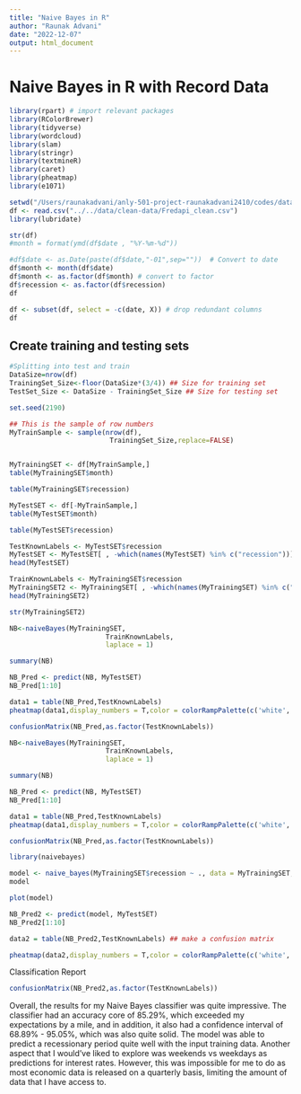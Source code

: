 ```yaml
---
title: "Naive Bayes in R"
author: "Raunak Advani"
date: "2022-12-07"
output: html_document
---
```


# Naive Bayes in R with Record Data

```r
library(rpart) # import relevant packages
library(RColorBrewer)
library(tidyverse)
library(wordcloud)
library(slam)
library(stringr)
library(textmineR)
library(caret)
library(pheatmap)
library(e1071)
```


```r
setwd("/Users/raunakadvani/anly-501-project-raunakadvani2410/codes/data-exploring")
df <- read.csv("../../data/clean-data/Fredapi_clean.csv")
library(lubridate)

str(df)
#month = format(ymd(df$date , "%Y-%m-%d"))

#df$date <- as.Date(paste(df$date,"-01",sep=""))  # Convert to date
df$month <- month(df$date)
df$month <- as.factor(df$month) # convert to factor
df$recession <- as.factor(df$recession)
df
```

```r
df <- subset(df, select = -c(date, X)) # drop redundant columns
df
```

## Create training and testing sets

```r
#Splitting into test and train
DataSize=nrow(df) 
TrainingSet_Size<-floor(DataSize*(3/4)) ## Size for training set
TestSet_Size <- DataSize - TrainingSet_Size ## Size for testing set

set.seed(2190)

## This is the sample of row numbers
MyTrainSample <- sample(nrow(df),
                         TrainingSet_Size,replace=FALSE)


MyTrainingSET <- df[MyTrainSample,]
table(MyTrainingSET$month)
```

```r
table(MyTrainingSET$recession)
```
```r
MyTestSET <- df[-MyTrainSample,]
table(MyTestSET$month)
```
```r
table(MyTestSET$recession)
```

```r
TestKnownLabels <- MyTestSET$recession
MyTestSET <- MyTestSET[ , -which(names(MyTestSET) %in% c("recession"))]
head(MyTestSET)
```
```r
TrainKnownLabels <- MyTrainingSET$recession
MyTrainingSET2 <- MyTrainingSET[ , -which(names(MyTrainingSET) %in% c("recession"))]
head(MyTrainingSET2)
```
```r
str(MyTrainingSET2)

```


```r
NB<-naiveBayes(MyTrainingSET, 
                        TrainKnownLabels, 
                        laplace = 1)

summary(NB)
```


```r
NB_Pred <- predict(NB, MyTestSET)
NB_Pred[1:10]
```

```r
data1 = table(NB_Pred,TestKnownLabels)
pheatmap(data1,display_numbers = T,color = colorRampPalette(c('white','red'))(100),cluster_rows = F, cluster_cols = F)
```

```r
confusionMatrix(NB_Pred,as.factor(TestKnownLabels))
```

```r
NB<-naiveBayes(MyTrainingSET, 
                        TrainKnownLabels, 
                        laplace = 1)

summary(NB)
```

```r
NB_Pred <- predict(NB, MyTestSET)
NB_Pred[1:10]
```

```r
data1 = table(NB_Pred,TestKnownLabels)
pheatmap(data1,display_numbers = T,color = colorRampPalette(c('white','red'))(100),cluster_rows = F, cluster_cols = F)
```

```r
confusionMatrix(NB_Pred,as.factor(TestKnownLabels))

```
```r
library(naivebayes)
```

```r
model <- naive_bayes(MyTrainingSET$recession ~ ., data = MyTrainingSET,laplace = 1)
model
```
```r
plot(model)
```
```r
NB_Pred2 <- predict(model, MyTestSET)
NB_Pred2[1:10]
```

```r
data2 = table(NB_Pred2,TestKnownLabels) ## make a confusion matrix

pheatmap(data2,display_numbers = T,color = colorRampPalette(c('white','red'))(100),cluster_rows = F, cluster_cols = F)
```
Classification Report

```r
confusionMatrix(NB_Pred2,as.factor(TestKnownLabels))
```

Overall, the results for my Naive Bayes classifier was quite impressive. The classifier had an accuracy core of 85.29%, which exceeded my expectations by a mile, and in addition, it also had a confidence interval of 68.89% - 95.05%, which was also quite solid. The model was able to predict a recessionary period quite well with the input training data. Another aspect that I would've liked to explore was weekends vs weekdays as predictions for interest rates. However, this was impossible for me to do as most economic data is released on a quarterly basis, limiting the amount of data that I have access to.